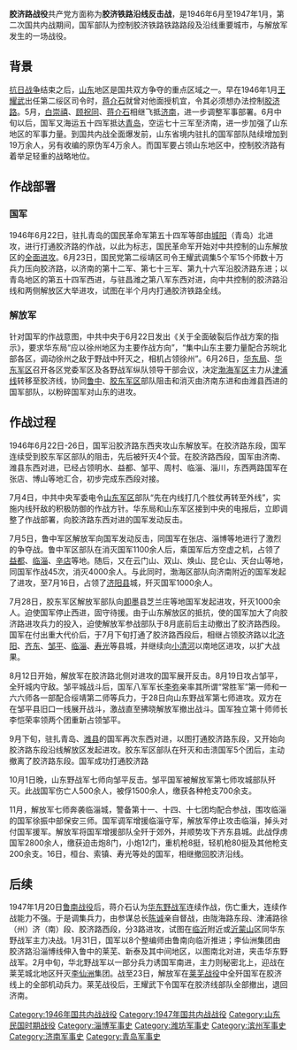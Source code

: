 {{unreferenced|time=2014-05-15T06:16:02+00:00}}
'''胶济路战役'''共产党方面称为'''胶济铁路沿线反击战'''，是1946年6月至1947年1月，第二次国共内战期间，国军部队为控制胶济铁路铁路路段及沿线重要城市，与解放军发生的一场战役。
==背景==
[[抗日战争|抗日战争]]结束之后，[[山东|山东]]地区是国共双方争夺的重点区域之一。早在1946年1月[[王耀武|王耀武]]出任第二绥区司令时，[[蒋介石|蒋介石]]就曾对他面授机宜，令其必须想办法控制[[胶济路|胶济路]]。5月，[[白崇禧|白崇禧]]、[[顾祝同|顾祝同]]、[[蒋介石|蒋介石]]相继飞抵[[济南|济南]]，进一步调整军事部署。6月中旬以后，国军又海运五十四军抵达[[青岛|青岛]]，空运七十三军至济南，进一步加强了山东地区的军事力量。到国共内战全面爆发前，山东省境内驻扎的国军部队陆续增加到19万余人，另有收编的原伪军4万余人。而国军要占领山东地区中，控制胶济路有着举足轻重的战略地位。
==作战部署==
===国军===
1946年6月22日，驻扎青岛的国民革命军第五十四军等部由[[城阳|城阳]]（青岛）北进攻，进行打通胶济路的作战，以此为标志，国民革命军开始对中共控制的山东解放区的[[全面进攻|全面进攻]]。6月23日，国民党第二绥靖区司令王耀武调集5个军15个师数十万兵力压向胶济路，以济南的第十二军、第七十三军、第九十六军沿胶济路东进；以青岛地区的第五十四军西进，与驻昌潍之第八军东西对进，向中共控制的胶济路沿线和两侧解放区大举进攻，试图在半个月内打通胶济铁路全线。

===解放军===
针对国军的作战意图，中共中央于6月22日发出《关于全面破裂后作战方案的指示》，要求华东局“应以徐州地区为主要作战方向”，“集中山东主要力量配合苏皖北部各区，调动徐州之敌于野战中歼灭之，相机占领徐州”。6月26日，[[华东局|华东局]]、[[华东军区|华东军区]]召开各区党委军区及各野战军纵队领导干部会议，决定[[渤海军区|渤海军区]]主力从[[津浦线|津浦线]]转移至胶济线，协同[[鲁中|鲁中]]、[[胶东军区|胶东军区]]部队阻击和消灭由济南东进和由潍县西进的国军部队，以粉碎国军对山东的进攻。
==作战过程==
1946年6月22日-26日，国军沿胶济路东西夹攻山东解放军。在胶济路东段，国军连续受到胶东军区部队的阻击，先后被歼灭4个营。在胶济路西段，国军由济南、潍县东西对进，已经占领明水、益都、邹平、周村、临淄、淄川，东西两路国军在张店、博山等地汇合，初步完成东西段对接。

7月4日，中共中央军委电令[[山东军区|山东军区]]部队“先在内线打几个胜仗再转至外线”，实施内线歼敌的积极防御的作战方针。华东局和山东军区接到中央的电报后，立即调整了作战部署，向胶济路东西对进的国军发动反击。

7月5日，鲁中军区解放军向国军发动反击，同国军在张店、淄博等地进行了激烈的争夺战。鲁中军区部队在消灭国军1100余人后，乘国军后方空虚之机，占领了[[益都|益都]]、[[临淄|临淄]]、[[辛店|辛店]]等地。随后，又在云门山、双山、焕山、昆仑山、天台山等地，同国军作战45次，消灭4000余人。与此同时，渤海区部队向济南附近的国军发起了进攻，至7月16日，占领了[[济阳县|济阳县]]城，歼灭国军1000余人。

7月28日，胶东军区解放军部队向[[即墨|即墨]]县芝兰庄等地国军发起进攻，歼灭1000余人。迫使国军停止西进，固守待援。由于山东解放区的抵抗，使的国军加大了向胶济路进攻兵力的投入，迫使解放军参战部队于8月底前后主动撤出了胶济路西段。国军在付出重大代价后，于7月下旬打通了胶济路西段后，相继占领胶济路以北[[济阳|济阳]]、[[齐东|齐东]]、[[邹平|邹平]]、[[临淄|临淄]]、[[寿光|寿光]]等县城，并继续向[[小清河|小清河]]以南地区进攻，以扩大战果。

8月12日开始，解放军在胶济路北侧对进攻的国军展开反击。8月19日攻占邹平，全歼城内守敌。邹平城战斗后，国军八军军长[[李弥|李弥]]亲率其所谓“常胜军”第一师和一六六师各一部配合绥靖第二师等兵力，于28日向山东野战军第七师进攻。双方在在邹平县旧口一线展开战斗，激战直至拂晓解放军撤出战斗。国军独立第十师师长李恺荣率领两个团重新占领邹平。

9月下旬，驻扎青岛、[[潍县|潍县]]的国军再次东西对进，以图打通胶济路东段，又开始向胶济路东段沿线解放区发起进攻。胶东军区部队在歼灭和击溃国军5个团后，主动撤离了胶济路东段。国军成功打通胶济路

10月1日晚，山东野战军七师向邹平反击。邹平国军被解放军第七师攻城部队歼灭。此战国军伤亡人500余人，被俘1500余人，缴获各种枪支700余支。

11月，解放军七师奔袭临淄城，警备第十一、十四、十七团均配合参战，围攻临淄的国军徐振中部保安三师。国军调军增援临淄守军，解放军停止攻击临淄，掉头对付国军援军。解放军将国军增援部队全歼于郊外，并顺势攻下齐东县城。此战俘虏国军2800余人，缴获迫击炮8门，小炮12门，重机枪8挺，轻机枪80挺及其他枪支200余支。16日，桓台、索镇、寿光等处的国军，相继撤回胶济沿线。　　

==后续==
1947年1月20日[[鲁南战役|鲁南战役]]后，蒋介石认为[[华东野战军|华东野战军]]连续作战，伤亡重大，连续作战能力不强。于是调集兵力，由参谋总长[[陈诚|陈诚]]亲自督战，由陇海路东段、津浦路徐（州）济（南）段、胶济路西段，分3路进攻，试图在[[临沂|临沂]]附近或[[沂蒙山|沂蒙山]]区同华东野战军主力决战。1月31日，国军以8个整编师由鲁南向临沂推进；李仙洲集团由胶济路沿淄博线伸入鲁中的莱芜、新泰及其中间地区，以图南北对进，夹击华东野战军。2月中旬，华北野战军以一部分兵力诱国军南进，主力则秘密北上，迎战在莱芜城北地区歼灭[[李仙洲|李仙洲]]集团。战至23日，解放军在[[莱芜战役|莱芜战役]]中全歼国军在胶济线上的全部机动兵力。莱芜战役后，王耀武下令国军在胶济线部队全部撤出，退回济南。
{{第二次国共内战}}
[[Category:1946年国共内战战役|Category:1946年国共内战战役]]
[[Category:1947年国共内战战役|Category:1947年国共内战战役]]
[[Category:山东民国时期战役|Category:山东民国时期战役]]
[[Category:淄博军事史|Category:淄博军事史]]
[[Category:潍坊军事史|Category:潍坊军事史]]
[[Category:滨州军事史|Category:滨州军事史]]
[[Category:济南军事史|Category:济南军事史]]
[[Category:青岛军事史|Category:青岛军事史]]